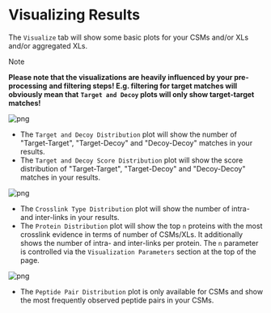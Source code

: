 # Visualizing Results

The `Visualize` tab will show some basic plots for your CSMs and/or XLs and/or
aggregated XLs.

> [!NOTE]
>
> **Please note that the visualizations are heavily influenced by your pre-processing**
> **and filtering steps! E.g. filtering for target matches will obviously mean that**
> **`Target and Decoy` plots will only show target-target matches!**

![png](./webapp_files/viz_1.png)

- The `Target and Decoy Distribution` plot will show the number of "Target-Target",
  "Target-Decoy" and "Decoy-Decoy" matches in your results.
- The `Target and Decoy Score Distribution` plot will show the score distribution
  of "Target-Target", "Target-Decoy" and "Decoy-Decoy" matches in your results.

![png](./webapp_files/viz_2.png)

- The `Crosslink Type Distribution` plot will show the number of intra- and inter-links
  in your results.
- The `Protein Distribution` plot will show the top `n` proteins with the most crosslink
  evidence in terms of number of CSMs/XLs. It additionally shows the number of intra-
  and inter-links per protein. The `n` parameter is controlled via the `Visualization Parameters`
  section at the top of the page.

![png](./webapp_files/viz_3.png)

- The `Peptide Pair Distribution` plot is only available for CSMs and show the most frequently
  observed peptide pairs in your CSMs.
